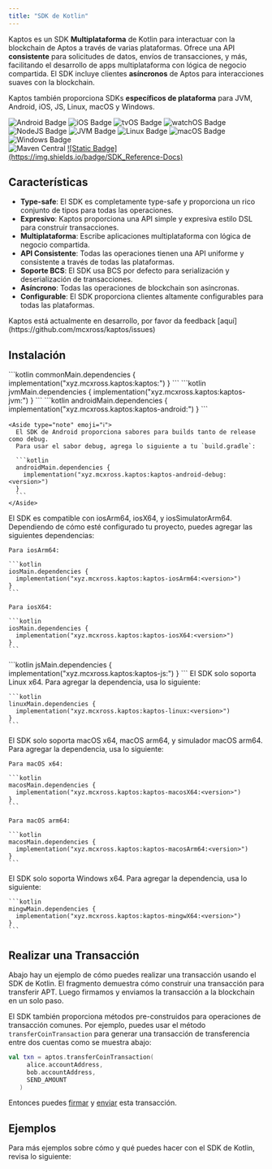 ```yaml
---
title: "SDK de Kotlin"
---
```




Kaptos es un SDK **Multiplataforma** de Kotlin para interactuar con la blockchain de Aptos
a través de varias plataformas. Ofrece una API **consistente** para solicitudes de datos,
envíos de transacciones, y más, facilitando el desarrollo de apps multiplataforma
con lógica de negocio compartida. El SDK incluye clientes **asíncronos** de Aptos para
interacciones suaves con la blockchain.

Kaptos también proporciona SDKs **específicos de plataforma** para JVM, Android, iOS, JS, Linux,
macOS y Windows.

<div className="flex gap-2 mt-6 flex-wrap">
  <img src="http://img.shields.io/badge/Platform-Android-brightgreen.svg?logo=android" alt="Android Badge" />

  <img src="http://img.shields.io/badge/Platform-iOS-orange.svg?logo=apple" alt="iOS Badge" />

  <img src="http://img.shields.io/badge/Platform-tvOS-lightgrey.svg?logo=apple" alt="tvOS Badge" />

  <img src="http://img.shields.io/badge/Platform-watchOS-lightgrey.svg?logo=apple" alt="watchOS Badge" />

  <img src="http://img.shields.io/badge/Platform-NodeJS-yellow.svg?logo=javascript" alt="NodeJS Badge" />

  <img src="http://img.shields.io/badge/Platform-JVM-red.svg?logo=openjdk" alt="JVM Badge" />

  <img src="http://img.shields.io/badge/Platform-Linux-lightgrey.svg?logo=linux" alt="Linux Badge" />

  <img src="http://img.shields.io/badge/Platform-macOS-orange.svg?logo=apple" alt="macOS Badge" />

  <img src="http://img.shields.io/badge/Platform-Windows-blue.svg?logo=windows" alt="Windows Badge" />
</div>

<div className="flex gap-2 mt-6 flex-wrap">
  <img src="https://img.shields.io/maven-central/v/xyz.mcxross.kaptos/kaptos.svg?label=Maven%20Central" alt="Maven Central" />

  <a target="_blank" href="https://mcxross.github.io/kaptos/">
    ![Static Badge](https://img.shields.io/badge/SDK_Reference-Docs)
  </a>
</div>

## Características

- **Type-safe**: El SDK es completamente type-safe y proporciona un rico conjunto de tipos para todas las operaciones.
- **Expresivo**: Kaptos proporciona una API simple y expresiva estilo DSL para construir transacciones.
- **Multiplataforma**: Escribe aplicaciones multiplataforma con lógica de negocio compartida.
- **API Consistente**: Todas las operaciones tienen una API uniforme y consistente a través de todas las plataformas.
- **Soporte BCS**: El SDK usa BCS por defecto para serialización y deserialización de transacciones.
- **Asíncrono**: Todas las operaciones de blockchain son asíncronas.
- **Configurable**: El SDK proporciona clientes altamente configurables para todas las plataformas.

<Aside type="note">
  Kaptos está actualmente en desarrollo, por favor da feedback [aquí](https://github.com/mcxross/kaptos/issues)
</Aside>

## Instalación

<Tabs>
  <TabItem label="Multiplataforma">
    ```kotlin
    commonMain.dependencies {
      implementation("xyz.mcxross.kaptos:kaptos:<version>")
    }
    ```
  </TabItem>

  <TabItem label="JVM">
    ```kotlin
    jvmMain.dependencies {
      implementation("xyz.mcxross.kaptos:kaptos-jvm:<version>")
    }
    ```
  </TabItem>

  <TabItem label="Android">
    ```kotlin
    androidMain.dependencies {
      implementation("xyz.mcxross.kaptos:kaptos-android:<version>")
    }
    ```

    <Aside type="note" emoji="ℹ️">
      El SDK de Android proporciona sabores para builds tanto de release como debug.
      Para usar el sabor debug, agrega lo siguiente a tu `build.gradle`:

      ```kotlin
      androidMain.dependencies {
        implementation("xyz.mcxross.kaptos:kaptos-android-debug:<version>")
      }
      ```
    </Aside>
  </TabItem>

  <TabItem label="iOS">
    El SDK es compatible con iosArm64, iosX64, y iosSimulatorArm64. Dependiendo
    de cómo esté configurado tu proyecto, puedes agregar las siguientes dependencias:

    Para iosArm64:

    ```kotlin
    iosMain.dependencies {
      implementation("xyz.mcxross.kaptos:kaptos-iosArm64:<version>")
    }
    ```

    Para iosX64:

    ```kotlin
    iosMain.dependencies {
      implementation("xyz.mcxross.kaptos:kaptos-iosX64:<version>")
    }
    ```
  </TabItem>

  <TabItem label="JS">
    ```kotlin
    jsMain.dependencies {
      implementation("xyz.mcxross.kaptos:kaptos-js:<version>")
    }
    ```
  </TabItem>

  <TabItem label="Linux">
    El SDK solo soporta Linux x64. Para agregar la dependencia, usa lo siguiente:

    ```kotlin
    linuxMain.dependencies {
      implementation("xyz.mcxross.kaptos:kaptos-linux:<version>")
    }
    ```
  </TabItem>

  <TabItem label="macOS">
    El SDK solo soporta macOS x64, macOS arm64, y simulador macOS arm64.
    Para agregar la dependencia, usa lo siguiente:

    Para macOS x64:

    ```kotlin
    macosMain.dependencies {
      implementation("xyz.mcxross.kaptos:kaptos-macosX64:<version>")
    }
    ```

    Para macOS arm64:

    ```kotlin
    macosMain.dependencies {
      implementation("xyz.mcxross.kaptos:kaptos-macosArm64:<version>")
    }
    ```
  </TabItem>

  <TabItem label="Windows">
    El SDK solo soporta Windows x64. Para agregar la dependencia, usa lo siguiente:

    ```kotlin
    mingwMain.dependencies {
      implementation("xyz.mcxross.kaptos:kaptos-mingwX64:<version>")
    }
    ```
  </TabItem>
</Tabs>

## Realizar una Transacción

Abajo hay un ejemplo de cómo puedes realizar una transacción usando el SDK de Kotlin.
El fragmento demuestra cómo construir una transacción para transferir APT. Luego
firmamos y enviamos la transacción a la blockchain en un solo paso.

<RemoteCodeblock permalink="https://github.com/mcxross/kaptos/blob/64731d7085bfa64e93941aad78ba5ac429787552/sample/jvmApp/src/main/kotlin/APTTransfer.kt#L59-L71" />

El SDK también proporciona métodos pre-construidos para operaciones de transacción comunes. Por
ejemplo, puedes usar el método `transferCoinTransaction` para generar una transacción de transferencia
entre dos cuentas como se muestra abajo:

```kotlin
val txn = aptos.transferCoinTransaction(
     alice.accountAddress,
     bob.accountAddress,
     SEND_AMOUNT
   )
```

Entonces puedes [firmar](../../../../../build/sdks/community-sdks/kotlin-sdk/building-transactions#sign-the-transaction) y
[enviar](../../../../../build/sdks/community-sdks/kotlin-sdk/building-transactions#submit-the-transaction) esta transacción.

## Ejemplos

Para más ejemplos sobre cómo y qué puedes hacer con el SDK de Kotlin, revisa lo
siguiente:

<CardGrid>
  <LinkCard href="/build/sdks/community-sdks/kotlin-sdk/quickstart" title="Inicio Rápido" description="Integra Aptos en < 5 minutos" />

  <LinkCard href="https://github.com/mcxross/kaptos/tree/master/sample" title="Proyectos Únicos y Multiplataforma" description="Explora varias apps demo, proyectos únicos y multiplataforma, sobre cómo usar el SDK" target="_blank" />
</CardGrid>
